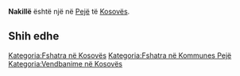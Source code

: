 {{Fshat në 
 | Emri                = Nakillë
 | EmriAlt                = 
 | NAME_SHORT_FORM=      
 | NAME_GENERIC=      
 | NAME_SORT_NAME_RO=      NAKILLE
 | FULL_NAME_RO = Nakillë
 | FULL_NAME_ND_RO=Nakille
 | SORT_NAME_RG=NAKILLE
 | FULL_NAME_RG=Nakillë
 | FULL_NAME_ND_RG=Nakille
 | SRP_NAME_SHORT_FORM=      
 | SRP_NAME_GENERIC=      
 | SRP_NAME_SORT_NAME_RO=      
 | SRP_FULL_NAME_RO = 
 | SRP_FULL_NAME_ND_RO=
 | SRP_SORT_NAME_RG=
 | SRP_FULL_NAME_RG=
 | SRP_FULL_NAME_ND_RG=
 | Emri (Rasa dhanore) = 
 | Figura              = 
 | Shteti              = Kosovo
 | Komuna              = Pejë
 | Kodi postar         = 
 | Sipërfaqja          = 

 | Popullsia           = 

 | Regj. i popullsisë  = 
 | Dend. e popullsisë  = 
 | Faqja zyrtare       = 
 <!--- Koordinatat ----> 
 | Gjerësia            = 42.666389
 | Gjatësia            = 20.381389
 | Lartësia            = 
}}
'''Nakillë''' është një [[]] në [[Pejë]] të [[Kosovës]].

<!-- == Gjeografia == -->
<!-- == Historia == -->
<!-- == Demografia == -->
== Shih edhe ==
{{Komuna Pejë}}
{{Kosovo-Administrata-Cung}}

[[Kategoria:Fshatra në Kosovës]]
[[Kategoria:Fshatra në Kommunes Pejë]]
[[Kategoria:Vendbanime në Kosovës]]